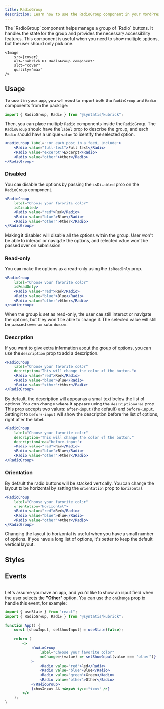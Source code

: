 ```yaml
---
title: RadioGroup
description: Learn how to use the RadioGroup component in your WordPress admin application.
---
```



<Lead storybook="/docs/components-radiogroup--docs" stackblitz="/edit/syntatis-kubrick-radio-group?file=src/App.jsx">
	The `RadioGroup` component helps manage a group of `Radio` buttons. It handles
	the state for the group and provides the necessary accessibility features.
	This component is useful when you need to show multiple options, but the user
	should only pick one.

	<Image
		src={cover}
		alt="Kubrick UI RadioGroup component"
		slot="cover"
		quality="max"
	/>
</Lead>

## Usage

To use it in your app, you will need to import both the `RadioGroup` and `Radio` components from the package:

```jsx
import { RadioGroup, Radio } from "@syntatis/kubrick";
```

Then, you can place multiple `Radio` components inside the `RadioGroup`. The `RadioGroup` should have the `label` prop to describe the group, and each `Radio` should have a unique `value` to identify the selected option.

```jsx
<RadioGroup label="For each post in a feed, include">
	<Radio value="full-text">Full text</Radio>
	<Radio value="excerpt">Excerpt</Radio>
	<Radio value="other">Other</Radio>
</RadioGroup>
```

### Disabled

You can disable the options by passing the `isDisabled` prop on the `RadioGroup` component.

```jsx {3} collapse={5-6}
<RadioGroup
	label="Choose your favorite color"
	isDisabled>
	<Radio value="red">Red</Radio>
	<Radio value="blue">Blue</Radio>
	<Radio value="other">Other</Radio>
</RadioGroup>
```

Making it disabled will disable all the options within the group. User won't be able to interact or navigate the options, and selected value won't be passed over on submission.

### Read-only

You can make the options as a read-only using the `isReadOnly` prop.

```jsx {3} collapse={5-6}
<RadioGroup
	label="Choose your favorite color"
	isReadOnly>
	<Radio value="red">Red</Radio>
	<Radio value="blue">Blue</Radio>
	<Radio value="other">Other</Radio>
</RadioGroup>
```

When the group is set as read-only, the user can still interact or navigate the options, but they won't be able to change it. The selected value will still be passed over on submission.

### Description

If you want to give extra information about the group of options, you can use the `description` prop to add a description.

```jsx {3} collapse={5-6}
<RadioGroup
	label="Choose your favorite color"
	description="This will change the color of the button.">
	<Radio value="red">Red</Radio>
	<Radio value="blue">Blue</Radio>
	<Radio value="other">Other</Radio>
</RadioGroup>
```

By default, the description will appear as a small text below the list of options. You can change where it appears using the `descriptionArea` prop. This prop accepts two values: `after-input` (the default) and `before-input`. Setting it to `before-input` will show the description before the list of options, right after the label.

```jsx {4} collapse={6-7}
<RadioGroup
	label="Choose your favorite color"
	description="This will change the color of the button."
	descriptionArea="before-input">
	<Radio value="red">Red</Radio>
	<Radio value="blue">Blue</Radio>
	<Radio value="other">Other</Radio>
</RadioGroup>
```

### Orientation

By default the radio buttons will be stacked vertically. You can change the layout to be horizontal by setting the `orientation` prop to `horizontal`.

```jsx {3} collapse={5-6}
<RadioGroup
	label="Choose your favorite color"
	orientation="horizontal">
	<Radio value="red">Red</Radio>
	<Radio value="blue">Blue</Radio>
	<Radio value="other">Other</Radio>
</RadioGroup>
```

<Aside type="tip">
	Changing the layout to horizontal is useful when you have a small number of
	options. If you have a long list of options, it's better to keep the default
	vertical layout.
</Aside>

## Styles

<Table
	component="RadioGroup"
	items={[
		["root", "The component root element."],
		["label", "The element that wraps the label content."],
		["items", "The element that wraps the list of options."],
		["description", "The element that wraps the description content."],
	]}
/>

## Events

<Table
	variant="events"
	component="RadioGroup"
	items={[["onChange", "Triggered when the value changes. The function callback will receive the new value."]]}
/>

Let's assume you have an app, and you'd like to show an input field when the user selects the **"Other"** option. You can use the `onChange` prop to handle this event, for example:

```jsx {11} collapse={12-13}
import { useState } from "react";
import { RadioGroup, Radio } from "@syntatis/kubrick";

function App() {
	const [showInput, setShowInput] = useState(false);

	return (
		<>
			<RadioGroup
				label="Choose your favorite color"
				onChange={(value) => setShowInput(value === "other")}
			>
				<Radio value="red">Red</Radio>
				<Radio value="blue">Blue</Radio>
				<Radio value="green">Green</Radio>
				<Radio value="other">Other</Radio>
			</RadioGroup>
			{showInput && <input type="text" />}
		</>
	);
}
```
